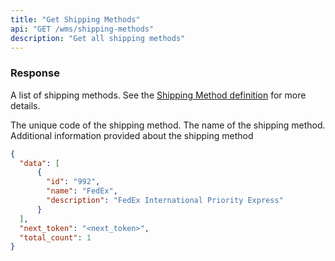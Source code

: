 ```yaml
---
title: "Get Shipping Methods"
api: "GET /wms/shipping-methods"
description: "Get all shipping methods"
---
```


<Snippet file="headers.mdx" />

### Response

<ResponseField name="data" type="list of shipping methods">

A list of shipping methods. See the [Shipping Method definition](/wms-api/shipping-methods/info) for more details.

<Expandable title="Shipping Method">

<ResponseField name="id" type="string">
  The unique code of the shipping method.
</ResponseField>

<ResponseField name="name" type="string">
  The name of the shipping method.
</ResponseField>

<ResponseField name="description" type="string or null">
  Additional information provided about the shipping method
</ResponseField>

</Expandable>

</ResponseField>

<Snippet file="total_count.mdx" />

<Snippet file="next-token.mdx" />

<ResponseExample>

```json Response
{
  "data": [
      {
        "id": "992",
        "name": "FedEx",
        "description": "FedEx International Priority Express"
      }
  ],
  "next_token": "<next_token>",
  "total_count": 1
}
```

</ResponseExample>
